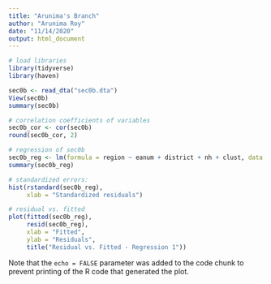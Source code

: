 ```yaml
---
title: "Arunima's Branch"
author: "Arunima Roy"
date: "11/14/2020"
output: html_document
---
```


```r
# load libraries
library(tidyverse)
library(haven)
```


```r
sec0b <- read_dta("sec0b.dta")
View(sec0b)
summary(sec0b)

# correlation coefficients of variables
sec0b_cor <- cor(sec0b) 
round(sec0b_cor, 2) 

```


```r

# regression of sec0b
sec0b_reg <- lm(formula = region ~ eanum + district + nh + clust, data = sec0b)
summary(sec0b_reg)

# standardized errors:
hist(rstandard(sec0b_reg),
     xlab = "Standardized residuals")

# residual vs. fitted
plot(fitted(sec0b_reg), 
     resid(sec0b_reg), 
     xlab = "Fitted", 
     ylab = "Residuals", 
     title("Residual vs. Fitted - Regression 1"))
```

Note that the `echo = FALSE` parameter was added to the code chunk to prevent printing of the R code that generated the plot.
